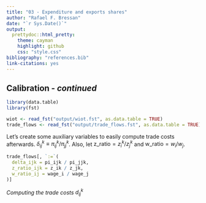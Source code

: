 ```yaml
---
title: "03 - Expenditure and exports shares"
author: "Rafael F. Bressan"
date: "`r Sys.Date()`"
output:
  prettydoc::html_pretty:
    theme: cayman
    highlight: github
    css: "style.css"
bibliography: "references.bib"
link-citations: yes
---
```


<script type="text/x-mathjax-config">
MathJax.Hub.Config({
  TeX: { 
      equationNumbers: { 
            autoNumber: "all",
            formatNumber: function (n) {return n}
      } 
  }
});
</script>

## Calibration - _continued_

```r
library(data.table)
library(fst)

wiot <- read_fst("output/wiot.fst", as.data.table = TRUE)
trade_flows <- read_fst("output/trade_flows.fst", as.data.table = TRUE)
```

Let's create some auxiliary variables to easily compute trade costs afterwards.
$\delta_{ij}^k \equiv \pi_{ij}^k / \pi_{jj}^k$.
Also, let $\text{z_ratio} = z_i^k / z_j^k$ and $\text{w_ratio} = w_i / w_j$.

```r
trade_flows[, `:=`(
  delta_ijk = pi_ijk / pi_jjk,
  z_ratio_ijk = z_ik / z_jk,
  w_ratio_ij = wage_i / wage_j
)]
```

_Computing the trade costs $d_{ij}^k$_